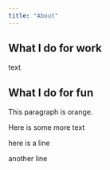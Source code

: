 ```yaml
---
title: "About"
---
```


## What I do for work 

<p class="title">text</p>


## What I do for fun 

<p class="orange-text center-text">This paragraph is orange.</p>

[Here is some more text]{.orange-text}


:::{.center-text}
here is a line 

another line
:::